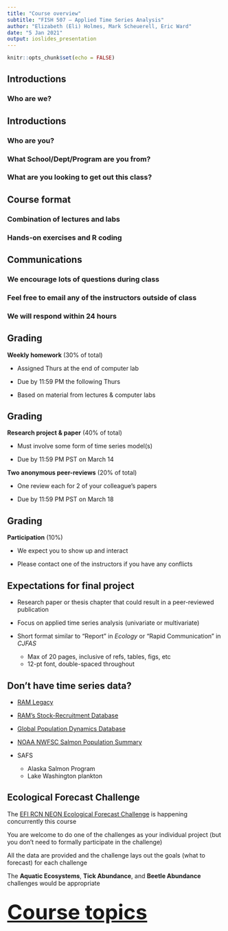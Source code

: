 ```yaml
---
title: "Course overview"
subtitle: "FISH 507 – Applied Time Series Analysis"
author: "Elizabeth (Eli) Holmes, Mark Scheuerell, Eric Ward"
date: "5 Jan 2021"
output: ioslides_presentation
---
```


```r
knitr::opts_chunk$set(echo = FALSE)
```

## Introductions

### Who are we?


## Introductions

### Who are you?

### What School/Dept/Program are you from?

### What are you looking to get out this class?  


## Course format

### Combination of lectures and labs

### Hands-on exercises and R coding


## Communications

### We encourage lots of questions during class

### Feel free to email any of the instructors outside of class

### We will respond within 24 hours


## Grading

__Weekly homework__ (30% of total)  

* Assigned Thurs at the end of computer lab  

* Due by 11:59 PM the following Thurs  

* Based on material from lectures & computer labs  


## Grading

__Research project & paper__ (40% of total)

* Must involve some form of time series model(s)

* Due by 11:59 PM PST on March 14

__Two anonymous peer-reviews__ (20% of total)

* One review each for 2 of your colleague’s papers

* Due by 11:59 PM PST on March 18


## Grading

__Participation__ (10%)  

* We expect you to show up and interact

* Please contact one of the instructors if you have any conflicts
    

## Expectations for final project

* Research paper or thesis chapter that could result in a peer-reviewed publication

* Focus on applied time series analysis (univariate or multivariate)  
    
* Short format similar to “Report” in _Ecology_ or “Rapid Communication” in _CJFAS_
    - Max of 20 pages, inclusive of refs, tables, figs, etc
    - 12-pt font, double-spaced throughout


## Don't have time series data?

* [RAM Legacy](http://ramlegacy.marinebiodiversity.ca/)

* [RAM’s Stock-Recruitment Database](http://www.mscs.dal.ca/~myers/welcome.html)

* [Global Population Dynamics Database](http://www3.imperial.ac.uk/cpb/databases/gpdd)

* [NOAA NWFSC Salmon Population Summary](https://www.webapps.nwfsc.noaa.gov/apex/f?p=261:home:0)

* SAFS
    - Alaska Salmon Program
    - Lake Washington plankton


## Ecological Forecast Challenge

The [EFI RCN NEON Ecological Forecast Challenge](The https://ecoforecast.org/efi-rcn-forecast-challenges/) is happening concurrently this course

You are welcome to do one of the challenges as your individual project (but you don't need to formally participate in the challenge)

All the data are provided and the challenge lays out the goals (what to forecast) for each challenge

The **Aquatic Ecosystems**, **Tick Abundance**, and **Beetle Abundance** challenges would be appropriate


## {.flexbox .vcenter .bigger}

<font size="10">
[__Course topics__](https://nwfsc-timeseries.github.io/atsa/asyllabus.html) 
</font>

